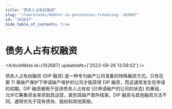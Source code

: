 ```yaml
---
title: "债务人占有权融资"
slug: "/learn/wiki/debtor-in-possession-financing--102687"
id: "102687"
hide_table_of_contents: true
---
```



# 债务人占有权融资

<ArticleMeta id={102687} updatedAt={'2023-09-26 13:59:02'} />
<div className='border-solid border-b border-t-0 my-4 border-[var(--ifm-color-gray-300)]' />

债务人占有权融资 (DIP 融资) 是一种专为破产公司准备的特殊融资方式。只有在第 11 章破产保护下申请破产保护的公司才能获得 DIP 融资，而这通常发生在申请的初期。DIP 融资被用于促进债务人占有权 (已申请破产的公司的状态) 的重组，允许它筹集资金来资助其运营，直到其破产案件结束。DIP 融资与其他融资方法不同，通常优先于现有债务、股权和其他索赔。
